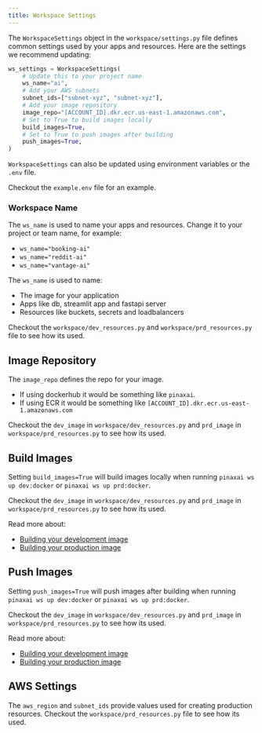 ```yaml
---
title: Workspace Settings
---
```


The `WorkspaceSettings` object in the `workspace/settings.py` file defines common settings used by your apps and resources. Here are the settings we recommend updating:

```python workspace/settings.py
ws_settings = WorkspaceSettings(
    # Update this to your project name
    ws_name="ai",
    # Add your AWS subnets
    subnet_ids=["subnet-xyz", "subnet-xyz"],
    # Add your image repository
    image_repo="[ACCOUNT_ID].dkr.ecr.us-east-1.amazonaws.com",
    # Set to True to build images locally
    build_images=True,
    # Set to True to push images after building
    push_images=True,
)
```

<Note>

`WorkspaceSettings` can also be updated using environment variables or the `.env` file.

Checkout the `example.env` file for an example.

</Note>

### Workspace Name

The `ws_name` is used to name your apps and resources. Change it to your project or team name, for example:

- `ws_name="booking-ai"`
- `ws_name="reddit-ai"`
- `ws_name="vantage-ai"`

The `ws_name` is used to name:

- The image for your application
- Apps like db, streamlit app and fastapi server
- Resources like buckets, secrets and loadbalancers

Checkout the `workspace/dev_resources.py` and `workspace/prd_resources.py` file to see how its used.

## Image Repository

The `image_repo` defines the repo for your image.

- If using dockerhub it would be something like `pinaxai`.
- If using ECR it would be something like `[ACCOUNT_ID].dkr.ecr.us-east-1.amazonaws.com`

Checkout the `dev_image` in `workspace/dev_resources.py` and `prd_image` in `workspace/prd_resources.py` to see how its used.

## Build Images

Setting `build_images=True` will build images locally when running `pinaxai ws up dev:docker` or `pinaxai ws up prd:docker`.

Checkout the `dev_image` in `workspace/dev_resources.py` and `prd_image` in `workspace/prd_resources.py` to see how its used.

Read more about:

- [Building your development image](/workspaces/workspace-management/development-app#build-your-development-image)
- [Building your production image](/workspaces/workspace-management/production-app#build-your-production-image)

## Push Images

Setting `push_images=True` will push images after building when running `pinaxai ws up dev:docker` or `pinaxai ws up prd:docker`.

Checkout the `dev_image` in `workspace/dev_resources.py` and `prd_image` in `workspace/prd_resources.py` to see how its used.

Read more about:

- [Building your development image](/workspaces/workspace-management/development-app#build-your-development-image)
- [Building your production image](/workspaces/workspace-management/production-app#build-your-production-image)

## AWS Settings

The `aws_region` and `subnet_ids` provide values used for creating production resources. Checkout the `workspace/prd_resources.py` file to see how its used.
